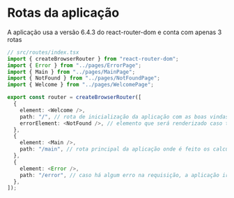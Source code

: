 
<Meta title="React Router Dom/Routes" />

# Rotas da aplicação

<p>
  A aplicação usa a versão 6.4.3 do react-router-dom e conta com apenas 3 rotas
</p>

```typescript
// src/routes/index.tsx
import { createBrowserRouter } from "react-router-dom";
import { Error } from "../pages/ErrorPage";
import { Main } from "../pages/MainPage";
import { NotFound } from "../pages/NotFoundPage";
import { Welcome } from "../pages/WelcomePage";

export const router = createBrowserRouter([
  {
    element: <Welcome />,
    path: "/", // rota de inicialização da aplicação com as boas vindas.
    errorElement: <NotFound />, // elemento que será renderizado caso tente acessar alguma rota que não está configurada na aplicação.
  },
  {
    element: <Main />,
    path: "/main", // rota principal da aplicação onde é feito os calculos e exibido os resultados.
  },
  {
    element: <Error />,
    path: "/error", // caso há algum erro na requisição, a aplicação irá redirecionar para essa rota onde será exibida a página de erro com renderizações específicas para alguns tipos de erros.
  },
]);
```
